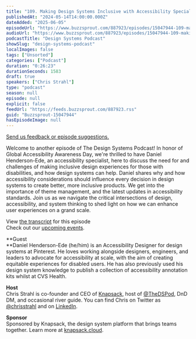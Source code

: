 ```yaml
---
title: "109. Making Design Systems Inclusive with Accessibility Specialist Daniel Henderson-Ede"
publishedAt: "2024-05-14T14:00:00.000Z"
dateAdded: "2025-06-05"
episodeUrl: "https://www.buzzsprout.com/887923/episodes/15047944-109-making-design-systems-inclusive-with-accessibility-specialist-daniel-henderson-ede.mp3"
audioUrl: "https://www.buzzsprout.com/887923/episodes/15047944-109-making-design-systems-inclusive-with-accessibility-specialist-daniel-henderson-ede.mp3"
podcastTitle: "Design Systems Podcast"
showSlug: "design-systems-podcast"
localImages: false
tags: ["Unsorted"]
categories: ["Podcast"]
duration: "0:26:23"
durationSeconds: 1583
draft: true
speakers: ["Chris Strahl"]
type: "podcast"
season: null
episode: null
explicit: false
feedUrl: "https://feeds.buzzsprout.com/887923.rss"
guid: "Buzzsprout-15047944"
hasEpisodeImage: null
---
```

[Send us feedback or episode suggestions.](https://www.buzzsprout.com/twilio/text_messages/887923/open_sms)

Welcome to another episode of The Design Systems Podcast! In honor of Global Accessibility Awareness Day, we're thrilled to have Daniel Henderson-Ede, an accessibility specialist, here to discuss the need for and challenges of making inclusive design experiences for those with disabilities, and how design systems can help. Daniel shares why and how accessibility considerations should influence every decision in design systems to create better, more inclusive products. We get into the importance of theme management, and the latest updates in accessibility standards. Join us as we navigate the critical intersections of design, accessibility, and system thinking to shed light on how we can enhance user experiences on a grand scale.  
  
View [the transcript](https://docs.google.com/document/d/1JaKbJEiJc-OQYg_F8PNSFftgz0mdiSJu4bsgD1lxRuw/edit?usp=sharing) for this episode  
Check out our [upcoming events](https://www.knapsack.cloud/events).

**Guest  
**Daniel Henderson-Ede (he/him) is an Accessibility Designer for design systems at Pinterest. He loves working alongside designers, engineers, and leaders to advocate for accessibility at scale, with the aim of creating equitable experiences for disabled users. He has also previously used his design system knowledge to publish a collection of accessibility annotation kits whilst at CVS Health.  
  
**Host**  
Chris Strahl is co-founder and CEO of [Knapsack](https://www.knapsack.cloud/), host of [@TheDSPod](https://twitter.com/thedspod), DnD DM, and occasional river guide. You can find Chris on Twitter as [@chrisstrahl](https://twitter.com/chrisstrahl) and on [LinkedIn](https://www.linkedin.com/in/chrisstrahl/).  
  
**Sponsor**  
Sponsored by Knapsack, the design system platform that brings teams together. Learn more at [knapsack.cloud](https://www.knapsack.cloud/?utm_source=podcast).
